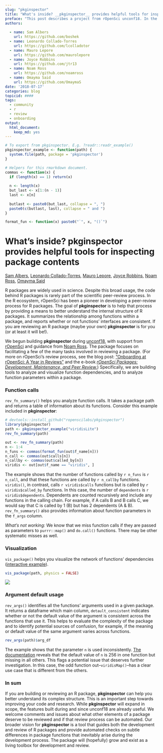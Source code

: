 ```yaml
---
slug: "pkginspector"
title: "What's inside? __pkginspector__ provides helpful tools for inspecting package contents"
preface: "This post describes a project from rOpenSci unconf18. In the spirit of exploration and experimentation at our unconferences, projects are not necessarily finished products or in scope for rOpenSci packages."
authors:
    
  - name: Sam Albers
    url: https://github.com/boshek
  - name: Leonardo Collado-Torres
    url: https://github.com/lcolladotor
  - name: Mauro Lepore
    url: https://github.com/maurolepore
  - name: Joyce Robbins
    url: https://github.com/jtr13
  - name: Noam Ross
    url: https://github.com/noamross
  - name: Omayma Said
    url: https://github.com/OmaymaS   
date: '2018-07-17'
categories: blog
topicid: ####
tags:
  - community
  - r
  - review
  - onboarding
output: 
  html_document: 
    keep_md: yes
---
```


```r
# To export from pkginspector. E.g. ?readr::readr_example()
pkginspector_example <- function(path) {
  system.file(path, package = 'pkginspector')
}
```

```r
# Helpers for this rmarkdown document.
commas <- function(x) {
  if (length(x) == 1) return(x)
  
  n <- length(x)
  but_last <- x[1:(n - 1)]
  last <- x[n]
  
  butlast <- paste0(but_last, collapse = ", ")
  paste0(c(butlast, last), collapse = " and ")
} 

format_fun <- function(x) paste0("`", x, "()`")
```

# What's inside? __pkginspector__ provides helpful tools for inspecting package contents

[Sam Albers](https://github.com/boshek), [Leonardo Collado-Torres](https://github.com/lcolladotor), [Mauro Lepore](https://github.com/maurolepore), [Joyce Robbins](https://github.com/jtr13), [Noam Ross](https://github.com/noamross), [Omayma Said](https://github.com/OmaymaS)

<!--- Above is only for GitHub version, will be removed --->

R packages are widely used in science. Despite this broad usage, the code behind R packages is rarely part of the scientific peer-review process. In the R ecosystem, rOpenSci has been a pioneer in developing a peer-review process for R packages. The goal of __pkginspector__ is to help that process by providing a means to better understand the internal structure of R packages. It summarizes the relationship among functions within a package, and reports whether or not functions' interfaces are consistent. If you are reviewing an R package (maybe your own) __pkginspector__ is for you (or at least it will be!).

We begun building __pkginspector__ during [unconf18](http://unconf18.ropensci.org/), with support from [rOpenSci](https://ropensci.org/) and guidance from [Noam Ross](https://github.com/noamross). The package focuses on facilitating a few of the many tasks involved in reviewing a package. (For more on rOpenSci's review process, see the blog post: ["Onboarding at rOpenSci: A Year in Reviews"](https://ropensci.org/blog/2016/03/28/software-review/) and the e-book [*rOpenSci Packages: Development, Maintenance, and Peer Review.*](https://ropensci.github.io/dev_guide/)) Specifically, we are building tools to analyze and visualize function dependencies, and to analyze function parameters within a package.

### Function calls

`rev_fn_summary()` helps you analyze function calls. It takes a package path and returns a table of information about its functions. Consider this example included in __pkginspector__:

```r
# devtools::install_github("ropenscilabs/pkginspector")
library(pkginspector)
path <- pkginspector_example("viridisLite")
rev_fn_summary(path)
```

```r
out <- rev_fn_summary(path)
n <- 1:4
n_funs <- commas(format_fun(out$f_name[n]))
n_call <- commas(out$calls[n])
n_callby <- commas(out$called_by[n])
viridis <- out[out$f_name == "viridis", ]
```

The example shows that the number of functions called by `r n_funs` is `r n_call`, and that these functions are called by `r n_callby` functions. `viridis()`, in contrast, calls `r viridis$calls` functions but is called by `r viridis$called_by` functions. In this case, the number of `dependents` is `r viridis$dependents`. Dependents are counted recursively and include any functions in the calling chain. For example, if A calls B and B calls C, we would say that C is called by 1 (B) but has 2 dependents (A & B). `rev_fn_summary()` also provides information about function parameters in the `f_args` column.

*What's not working:* We know that we miss function calls if they are passed as parameters to `purrr::map()` and `do.call()` functions. There may be other systematic misses as well.

### Visualization

`vis_package()` helps you visualize the network of functions' dependencies ([interactive example](http://rpubs.com/jtr13/vis_package)).

```r
vis_package(path, physics = FALSE)
```

<!--- this link will be changed for the final draft per instructions --->
![](../../themes/ropensci/static/img/blog-images/2018-07-17-pkginspector/viridisLite.png)

### Argument default usage

`rev_args()` identifies all the functions' arguments used in a given package. It returns a dataframe which main column, `detault_consistent` indicates whether or not the default value of the argument is consistent across the functions that use it. This helps to evaluate the complexity of the package and to identify potential sources of confusion, for example, if the meaning or default value of the same argument varies across functions.

```r
rev_args(path)$arg_df
```

The example shows that the parameter `n` is used inconsistently. [The documentation](https://github.com/sjmgarnier/viridisLite/blob/master/R/viridis.R) reveals that the default value of `n` is 256 in one function but missing in all others. This flags a potential issue that deserves further investigation. In this case, the odd function out--`viridisMap()`--has a clear use case that is different from the others.

### In sum

If you are building or reviewing an R package, __pkginspector__ can help you better understand its complex structure. This is an important step towards improving your code and research. While __pkginspector__ will expand in scope, the features built during and since unconf18 are already useful. We welcome comments and issues about what other elements of a package deserve to be reviewed and if that review process can be automated. Our broader vision for __pkginspector__ is a tool that guides both the development and review of R packages and provide automated checks on subtle differences in package functions that inevitably arise during the development process. The package will (hopefully) grow and exist as a living toolbox for development and review. 

